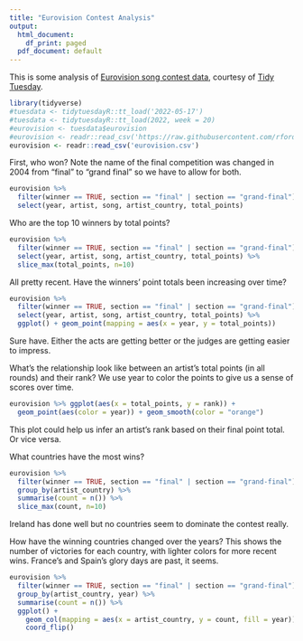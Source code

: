```yaml
---
title: "Eurovision Contest Analysis"
output:
  html_document:
    df_print: paged
  pdf_document: default
---
```


This is some analysis of [Eurovision song contest data](https://github.com/rfordatascience/tidytuesday/tree/master/data/2022/2022-05-17), courtesy of [Tidy Tuesday](https://github.com/rfordatascience/tidytuesday).

```r
library(tidyverse)
#tuesdata <- tidytuesdayR::tt_load('2022-05-17')
#tuesdata <- tidytuesdayR::tt_load(2022, week = 20)
#eurovision <- tuesdata$eurovision
#eurovision <- readr::read_csv('https://raw.githubusercontent.com/rfordatascience/tidytuesday/master/data/2022/2022-05-17/eurovision.csv')
eurovision <- readr::read_csv('eurovision.csv')
```

First, who won? Note the name of the final competition was changed in 2004 from "final" to "grand final" so we have to allow for both.

```r
eurovision %>%
  filter(winner == TRUE, section == "final" | section == "grand-final") %>%
  select(year, artist, song, artist_country, total_points)
```

Who are the top 10 winners by total points?

```r
eurovision %>%
  filter(winner == TRUE, section == "final" | section == "grand-final") %>%
  select(year, artist, song, artist_country, total_points) %>%
  slice_max(total_points, n=10)
```

All pretty recent. Have the winners' point totals been increasing over time?

```r
eurovision %>%
  filter(winner == TRUE, section == "final" | section == "grand-final") %>%
  select(year, artist, song, artist_country, total_points) %>%
  ggplot() + geom_point(mapping = aes(x = year, y = total_points))
```

Sure have. Either the acts are getting better or the judges are getting easier to impress.

What's the relationship look like between an artist's total points (in all rounds) and their rank? We use year to color the points to give us a sense of scores over time.

```r
eurovision %>% ggplot(aes(x = total_points, y = rank)) +
  geom_point(aes(color = year)) + geom_smooth(color = "orange")
```

This plot could help us infer an artist's rank based on their final point total. Or vice versa.

What countries have the most wins?

```r
eurovision %>%
  filter(winner == TRUE, section == "final" | section == "grand-final") %>%
  group_by(artist_country) %>%
  summarise(count = n()) %>%
  slice_max(count, n=10)
```

Ireland has done well but no countries seem to dominate the contest really.

How have the winning countries changed over the years? This shows the number of victories for each country, with lighter colors for more recent wins. France's and Spain's glory days are past, it seems.

```r
eurovision %>%
  filter(winner == TRUE, section == "final" | section == "grand-final") %>%
  group_by(artist_country, year) %>%
  summarise(count = n()) %>%
  ggplot() +
    geom_col(mapping = aes(x = artist_country, y = count, fill = year)) +
    coord_flip()
```

